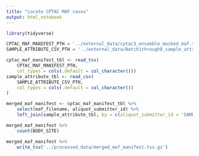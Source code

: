 ```yaml
---
title: "Locate CPTAC MAF cases"
output: html_notebook
---
```


```r
library(tidyverse)
```

```r
CPTAC_MAF_MANIFEST_PTH = '../external_data/cptac3_ensemble_masked_maf.tsv'
SAMPLE_ATTRIBUTE_CSV_PTH = '../external_data/Batch1through8_sample_attributes.csv.gz'
```

```r
cptac_maf_manifest_tbl <- read_tsv(
    CPTAC_MAF_MANIFEST_PTH, 
    col_types = cols(.default = col_character()))
sample_attribute_tbl <- read_csv(
    SAMPLE_ATTRIBUTE_CSV_PTH,
    col_types = cols(.default = col_character())
)
```

```r
merged_maf_manifest <- cptac_maf_manifest_tbl %>%
    select(maf_filename, aliquot_submitter_id) %>%
    left_join(sample_attribute_tbl, by = c(aliquot_submitter_id = 'SAMPLE_ID'))
```

```r
merged_maf_manifest %>%
    count(BODY_SITE)
```

```r
merged_maf_manifest %>%
    write_tsv('../processed_data/merged_maf_manifest.tsv.gz')
```

